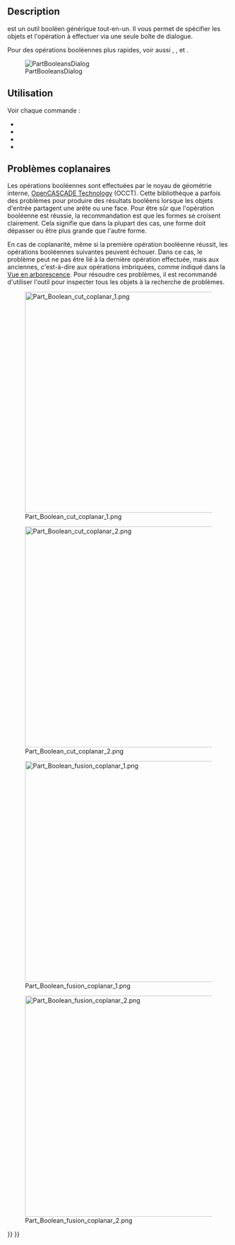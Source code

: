 <languages/>

{{Docnav/fr
|[[Part_CompoundFilter/fr|Filtre de composé]]
|[[Part_Cut/fr|Soustraction]]
|[[Part_Workbench/fr|Atelier Part]]
|IconL=Part_CompoundFilter.svg
|IconR=Part_Cut.svg
|IconC=Workbench_Part.svg
}}

{{GuiCommand/fr
|Name=Part Boolean
|Name/fr=Part Opération booléenne
|MenuLocation=Part → Opération booléenne → Opération booléenne...
|Workbenches=[[Part_Workbench/fr|Part]]
|SeeAlso=[[Part_Cut|Part Soustraction]], [[Part_Fuse/fr|Part Union]], [[Part_Common/fr|Part Intersection]], [[Part_Section/fr|Part Section]]
}}

==Description==

{{Button|[[File:Part_Boolean.svg|16px]] [[Part_Boolean/fr|Part Opération booléenne]]}} est un outil booléen générique tout-en-un. Il vous permet de spécifier les objets et l'opération à effectuer via une seule boîte de dialogue.

Pour des opérations booléennes plus rapides, voir aussi {{Button|[[File:Part_Cut.svg|16px]] [[Part_Cut/fr|Part Soustraction]]}}, {{Button|[[File:Part_Fuse.svg|16px]] [[Part_Fuse/fr|Part Union]]}}, {{Button|[[File:Part_Common.svg|16px]] [[Part_Common/fr|Part Intersection]]}} et {{Button|[[File:Part_Section.svg|16px]] [[Part_Section/fr|Part Section]]}}.

[[File:PartBooleansDialog.png|PartBooleansDialog]]

{{Caption|Fenêtre de dialogue pour sélectionner des objets et effectuer des opérations booléennes avec eux}}

<span id="Usage"></span>
==Utilisation==

Voir chaque commande :
* {{Button|[[Image:Part_Cut.svg|16px]] [[Part_Cut/fr|Part Soustraction]]}}
* {{Button|[[Image:Part_Fuse.svg|16px]] [[Part_Fuse/fr|Part Union]]}}
* {{Button|[[Image:Part_Common.svg|16px]] [[Part_Common/fr|Part Intersection]]}}
* {{Button|[[Image:Part_Section.svg|16px]] [[Part_Section/fr|Part Section]]}}

<span id="Coplanar_problems"></span>
== Problèmes coplanaires ==

Les opérations booléennes sont effectuées par le noyau de géométrie interne, [[OpenCASCADE/fr|OpenCASCADE Technology]] (OCCT). Cette bibliothèque a parfois des problèmes pour produire des résultats booléens lorsque les objets d'entrée partagent une arête ou une face. Pour être sûr que l'opération booléenne est réussie, la recommandation est que les formes se croisent clairement. Cela signifie que dans la plupart des cas, une forme doit dépasser ou être plus grande que l'autre forme.

En cas de coplanarité, même si la première opération booléenne réussit, les opérations booléennes suivantes peuvent échouer. Dans ce cas, le problème peut ne pas être lié à la dernière opération effectuée, mais aux anciennes, c'est-à-dire aux opérations imbriquées, comme indiqué dans la [[Tree_view/fr|Vue en arborescence]]. Pour résoudre ces problèmes, il est recommandé d'utiliser l'outil {{Button|[[File:Part_CheckGeometry.svg|16px]] [[Part_CheckGeometry/fr|Part Vérifier la géométrie]]}} pour inspecter tous les objets à la recherche de problèmes.

[[File:Part_Boolean_cut_coplanar_1.png|500px]]

[[File:Part_Boolean_cut_coplanar_2.png|500px]]

{{Caption|À gauche : formes qui partagent une face, une soustraction booléenne peut produire des résultats incorrects. À droite : les formes qui s'entrecroisent clairement, la soustraction booléenne réussira dans la plupart des cas.}}

[[File:Part_Boolean_fusion_coplanar_1.png|500px]]

[[File:Part_Boolean_fusion_coplanar_2.png|500px]]

{{Caption|À gauche : formes qui partagent un visage, une union booléenne peut produire des résultats incorrects. À droite : des formes qui se croisent clairement, l'union booléenne réussira dans la plupart des cas.}}


{{Docnav/fr
|[[Part_CompoundFilter/fr|Filtre de composé]]
|[[Part_Cut/fr|Soustraction]]
|[[Part_Workbench/fr|Atelier Part]]
|IconL=Part_CompoundFilter.svg
|IconR=Part_Cut.svg
|IconC=Workbench_Part.svg
}}

{{Part_Tools_navi{{#translation:}}}}
{{Userdocnavi{{#translation:}}}}